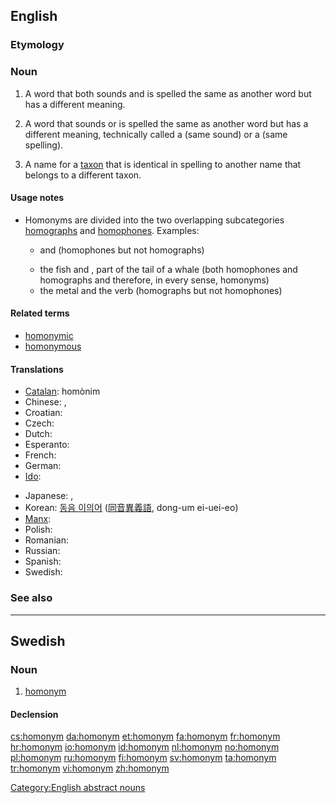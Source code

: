 {{also|Homonym}}
==English==
{{wikipedia|mul=Homonym (biology)}}

===Etymology===
{{confix|homo|onym}}

===Noun===
{{en-noun}}

# {{semantics}} {{context|strict sense}} A word that both sounds and is spelled the same as another word but has a different meaning.
# {{context|loosely}} A word that sounds or is spelled the same as another word but has a different meaning, technically called a {{term|homophone}} (same sound) or a {{term|homograph}} (same spelling).
# {{taxonomy}} A name for a [[taxon]] that is identical in spelling to another name that belongs to a different taxon.

====Usage notes====
* Homonyms are divided into the two overlapping subcategories [[homograph]]s and [[homophone]]s. Examples:
** {{term|die}} and {{term|dye}} (homophones but not homographs)
** the fish {{term|fluke}} and {{term|fluke}}, part of the tail of a whale (both homophones and homographs and therefore, in every sense, homonyms)
** the metal {{term|lead}} and the verb {{term|lead}} (homographs but not homophones)

====Related terms====
* [[homonymic]]
* [[homonymous]]

====Translations====
{{trans-top|word with the same sound or spelling but different meaning}}
* [[Catalan]]: homònim {{m|n}}
* Chinese: {{zh-tsp|同音異義詞|同音异义词|tóngyīn yìyì}}, {{zh-tsp|同音詞|同音词|tóngyīncí}}
* Croatian: {{t+|hr|homonim|m}}
* Czech: {{t+|cs|homonymum|n}}
* Dutch: {{t+|nl|homoniem|n}}
* Esperanto: {{t-|eo|homonimo|xs=Esperanto}}
* French: {{t+|fr|homonyme|m|n}}
* German: {{t+|de|Homonym|n}}
* [[Ido]]: {{t+|io|homonimo|xs=Ido}}
{{trans-mid}}
* Japanese: {{t-|ja|同音異義語|tr=dōon igigo}},  {{t|ja|同音語|tr=dōongo}}
* Korean: [[동음 이의어]] ([[同音異義語]], dong-um ei-uei-eo)
* [[Manx]]: {{t|gv|co-ennym|m}}
* Polish: {{t-|pl|homonim|m}}
* Romanian: {{t|ro|omonim|m}}
* Russian: {{t+|ru|омоним|m|tr=omónim}}
* Spanish: {{t+|es|homónimo|m|n}}
* Swedish: {{t+|sv|homonym|c}}
{{trans-bottom}}

===See also===
{{nyms}}

[[Category:English abstract nouns]]

----

==Swedish==

===Noun===
{{infl|sv|noun|g=c}}

# [[#English|homonym]]

====Declension====
{{sv-noun-reg-er}}

[[cs:homonym]]
[[da:homonym]]
[[et:homonym]]
[[fa:homonym]]
[[fr:homonym]]
[[hr:homonym]]
[[io:homonym]]
[[id:homonym]]
[[nl:homonym]]
[[no:homonym]]
[[pl:homonym]]
[[ru:homonym]]
[[fi:homonym]]
[[sv:homonym]]
[[ta:homonym]]
[[tr:homonym]]
[[vi:homonym]]
[[zh:homonym]]